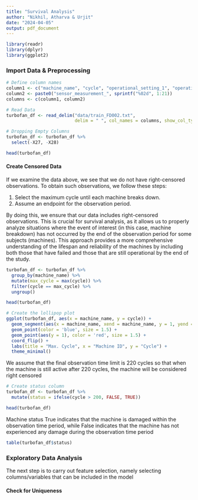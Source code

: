 ```yaml
---
title: "Survival Analysis"
author: "Nikhil, Atharva & Urjit"
date: "2024-04-05"
output: pdf_document
---
```


```r
library(readr)
library(dplyr)
library(ggplot2)
```


### Import Data & Preprocessing

```r
# Define column names
column1 <- c("machine_name", "cycle", "operational_setting_1", "operational_setting_2", "operational_setting_3")
column2 <- paste0("sensor_measurement_", sprintf("%02d", 1:21))
columns <- c(column1, column2)
```

```r
# Read Data
turbofan_df <- read_delim("data/train_FD002.txt",
                          delim = " ", col_names = columns, show_col_types = FALSE, trim_ws = TRUE)

# Dropping Empty Columns
turbofan_df <- turbofan_df %>%
  select(-X27, -X28)

head(turbofan_df)
```

#### Create Censored Data 

If we examine the data above, we see that we do not have right-censored observations. To obtain such observations, we follow these steps:

1. Select the maximum cycle until each machine breaks down.
2. Assume an endpoint for the observation period.

By doing this, we ensure that our data includes right-censored observations. This is crucial for survival analysis, as it allows us to properly analyze situations where the event of interest (in this case, machine breakdown) has not occurred by the end of the observation period for some subjects (machines). This approach provides a more comprehensive understanding of the lifespan and reliability of the machines by including both those that have failed and those that are still operational by the end of the study.

```r
turbofan_df <- turbofan_df %>% 
  group_by(machine_name) %>%
  mutate(max_cycle = max(cycle)) %>%
  filter(cycle == max_cycle) %>%
  ungroup() 

head(turbofan_df)
```

```r
# Create the lollipop plot
ggplot(turbofan_df, aes(x = machine_name, y = cycle)) +
  geom_segment(aes(x = machine_name, xend = machine_name, y = 1, yend = cycle), color = 'skyblue') +
  geom_point(color = 'blue', size = 1.5) +
  geom_point(aes(y = 1), color = 'red', size = 1.5) +
  coord_flip() + 
  labs(title = "Max. Cycle", x = "Machine ID", y = "Cycle") +
  theme_minimal()

```

We assume that the final observation time limit is 220 cycles so that when the machine is still active after 220 cycles, the machine will be considered right censored

```r
# Create status column
turbofan_df <- turbofan_df %>%
  mutate(status = ifelse(cycle > 200, FALSE, TRUE))

head(turbofan_df)
```

Machine status True indicates that the machine is damaged within the observation time period, while False indicates that the machine has not experienced any damage during the observation time period

```r
table(turbofan_df$status)
```

### Exploratory Data Analysis

The next step is to carry out feature selection, namely selecting columns/variables that can be included in the model

#### Check for Uniqueness























